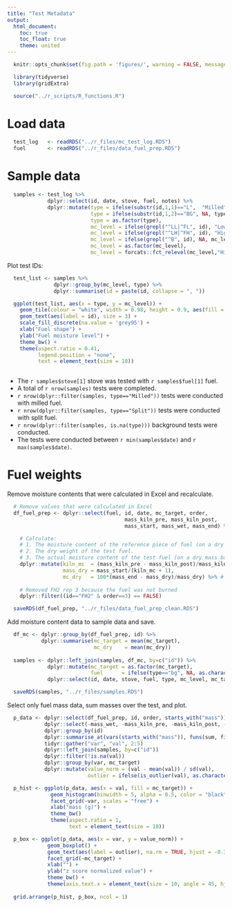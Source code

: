 ```yaml
---
title: "Test Metadata"
output:
  html_document:
    toc: true
    toc_float: true
    theme: united
---
```


```r
  knitr::opts_chunk$set(fig.path = 'figures/', warning = FALSE, message = FALSE)
```

```r
  library(tidyverse)
  library(gridExtra)
```

```r
  source("../r_scripts/R_functions.R")
```  
 
# Load data

```r
  test_log   <- readRDS("../r_files/mc_test_log.RDS")
  fuel       <- readRDS("../r_files/data_fuel_prep.RDS")
```

# Sample data

```r
  samples <- test_log %>%
             dplyr::select(id, date, stove, fuel, notes) %>%
             dplyr::mutate(type = ifelse(substr(id,1,1)=="L",  "Milled", "Split"),
                           type = ifelse(substr(id,1,2)=="BG", NA, type),
                           type = as.factor(type), 
                           mc_level = ifelse(grepl("^LL|^FL", id), "Low", "Medium"),
                           mc_level = ifelse(grepl("^LH|^FH", id), "High", mc_level),
                           mc_level = ifelse(grepl("^B", id), NA, mc_level),
                           mc_level = as.factor(mc_level),
                           mc_level = forcats::fct_relevel(mc_level,"High","Medium","Low"))
```

Plot test IDs:

```r
  test_list <- samples %>%
               dplyr::group_by(mc_level, type) %>%
               dplyr::summarise(id = paste(id, collapse = ", "))

  ggplot(test_list, aes(x = type, y = mc_level)) + 
    geom_tile(colour = "white", width = 0.98, height = 0.9, aes(fill = id)) +
    geom_text(aes(label = id), size = 3) + 
    scale_fill_discrete(na.value = 'grey95') +
    xlab("Fuel shape") + 
    ylab("Fuel moisture level") + 
    theme_bw() + 
    theme(aspect.ratio = 0.41,
          legend.position = "none", 
          text = element_text(size = 10))
    
```

* The `r samples$stove[1]` stove was tested with `r samples$fuel[1]` fuel.  
* A total of `r nrow(samples)` tests were completed.   
* `r nrow(dplyr::filter(samples, type=="Milled"))` tests were conducted with milled fuel.   
* `r nrow(dplyr::filter(samples, type=="Split"))` tests were conducted with split fuel.  
* `r nrow(dplyr::filter(samples, is.na(type)))` background tests were conducted.  
* The tests were conducted between `r min(samples$date)` and `r max(samples$date)`.  

# Fuel weights

Remove moisture contents that were calculated in Excel and recalculate.

```r
  # Remove values that were calculated in Excel
  df_fuel_prep <- dplyr::select(fuel, id, date, mc_target, order,
                                      mass_kiln_pre, mass_kiln_post, 
                                      mass_start, mass_wet, mass_end) %>%

    # Calculate:
    # 1. The moisture content of the reference piece of fuel (on a dry mass basis).  
    # 2. The dry weight of the test fuel.  
    # 3. The actual moisture content of the test fuel (on a dry mass basis). 
    dplyr::mutate(kiln_mc  = (mass_kiln_pre - mass_kiln_post)/mass_kiln_post, # dry basis
                  mass_dry = mass_start/(kiln_mc + 1),
                  mc_dry   = 100*(mass_end - mass_dry)/mass_dry) %>% # dry basis
  
    # Removed FH2 rep 3 because the fuel was not burned
    dplyr::filter((id=="FH2" & order==3) == FALSE)

  saveRDS(df_fuel_prep, "../r_files/data_fuel_prep_clean.RDS")
```

Add moisture content data to sample data and save.

```r
  
  df_mc <- dplyr::group_by(df_fuel_prep, id) %>%
           dplyr::summarise(mc_target = mean(mc_target),
                            mc_dry    = mean(mc_dry)) 
  
  samples <- dplyr::left_join(samples, df_mc, by=c("id")) %>%
             dplyr::mutate(mc_target = as.factor(mc_target),
                           fuel      = ifelse(type=="bg", NA, as.character(fuel))) %>%
             dplyr::select(id, date, stove, fuel, type, mc_level, mc_target, mc_dry, notes)

  saveRDS(samples, "../r_files/samples.RDS")
```

Select only fuel mass data, sum masses over the test, and plot. 

```r

  p_data <- dplyr::select(df_fuel_prep, id, order, starts_with("mass"))            %>%
            dplyr::select(-mass_wet, -mass_kiln_pre, -mass_kiln_post, -mass_start) %>%
            dplyr::group_by(id)                                                    %>%
            dplyr::summarise_at(vars(starts_with("mass")), funs(sum, first))       %>%
            tidyr::gather("var", "val", 2:5)                                       %>%
            dplyr::left_join(samples, by=c("id"))                                  %>%
            dplyr::filter(!is.na(val))                                             %>%
            dplyr::group_by(var, mc_target)                                        %>%
            dplyr::mutate(value_norm = (val - mean(val)) / sd(val),
                          outlier = ifelse(is_outlier(val), as.character(id), NA))

  p_hist <- ggplot(p_data, aes(x = val, fill = mc_target)) +
              geom_histogram(binwidth = 5, alpha = 0.5, color = "black") +
              facet_grid(~var, scales = "free") + 
              xlab("mass (g)") + 
              theme_bw()
              theme(aspect.ratio = 1, 
                    text = element_text(size = 10))

  p_box <- ggplot(p_data, aes(x = var, y = value_norm)) +
             geom_boxplot() +
             geom_text(aes(label = outlier), na.rm = TRUE, hjust = -0.3, size = 3) +
             facet_grid(~mc_target) + 
             xlab("") + 
             ylab("z score normalized value") +
             theme_bw() +
             theme(axis.text.x = element_text(size = 10, angle = 45, hjust=1))
  
  grid.arrange(p_hist, p_box, ncol = 1)
```